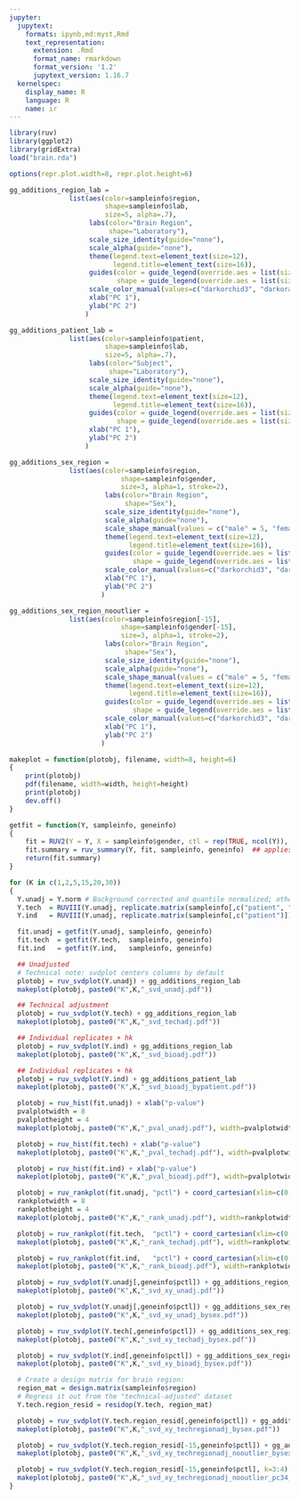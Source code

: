 ```yaml
---
jupyter:
  jupytext:
    formats: ipynb,md:myst,Rmd
    text_representation:
      extension: .Rmd
      format_name: rmarkdown
      format_version: '1.2'
      jupytext_version: 1.16.7
  kernelspec:
    display_name: R
    language: R
    name: ir
---
```


```r
library(ruv)
library(ggplot2)
library(gridExtra)
load("brain.rda")
```

```r
options(repr.plot.width=8, repr.plot.height=6)

gg_additions_region_lab = 
               list(aes(color=sampleinfo$region, 
                        shape=sampleinfo$lab, 
                        size=5, alpha=.7), 
                    labs(color="Brain Region", 
                         shape="Laboratory"),
                    scale_size_identity(guide="none"),
                    scale_alpha(guide="none"),
                    theme(legend.text=element_text(size=12),
                          legend.title=element_text(size=16)),
                    guides(color = guide_legend(override.aes = list(size = 4)),
                           shape = guide_legend(override.aes = list(size = 4))),
                    scale_color_manual(values=c("darkorchid3", "darkorange2", "dodgerblue3")),
                    xlab("PC 1"),
                    ylab("PC 2")
                   ) 

gg_additions_patient_lab =
               list(aes(color=sampleinfo$patient, 
                        shape=sampleinfo$lab, 
                        size=5, alpha=.7), 
                    labs(color="Subject", 
                         shape="Laboratory"),
                    scale_size_identity(guide="none"),
                    scale_alpha(guide="none"),
                    theme(legend.text=element_text(size=12),
                          legend.title=element_text(size=16)),
                    guides(color = guide_legend(override.aes = list(size = 4)),
                           shape = guide_legend(override.aes = list(size = 4))),
                    xlab("PC 1"),
                    ylab("PC 2")
                   ) 

gg_additions_sex_region = 
               list(aes(color=sampleinfo$region, 
                            shape=sampleinfo$gender, 
                            size=3, alpha=1, stroke=2), 
                        labs(color="Brain Region", 
                             shape="Sex"),
                        scale_size_identity(guide="none"),
                        scale_alpha(guide="none"),
                        scale_shape_manual(values = c("male" = 5, "female" = 3)),
                        theme(legend.text=element_text(size=12),
                              legend.title=element_text(size=16)),
                        guides(color = guide_legend(override.aes = list(size = 4)),
                               shape = guide_legend(override.aes = list(size = 4))),
                        scale_color_manual(values=c("darkorchid3", "darkorange2", "dodgerblue3")),
                        xlab("PC 1"),
                        ylab("PC 2")
                       ) 

gg_additions_sex_region_nooutlier = 
               list(aes(color=sampleinfo$region[-15], 
                            shape=sampleinfo$gender[-15], 
                            size=3, alpha=1, stroke=2), 
                        labs(color="Brain Region", 
                             shape="Sex"),
                        scale_size_identity(guide="none"),
                        scale_alpha(guide="none"),
                        scale_shape_manual(values = c("male" = 5, "female" = 3)),
                        theme(legend.text=element_text(size=12),
                              legend.title=element_text(size=16)),
                        guides(color = guide_legend(override.aes = list(size = 4)),
                               shape = guide_legend(override.aes = list(size = 4))),
                        scale_color_manual(values=c("darkorchid3", "darkorange2", "dodgerblue3")),
                        xlab("PC 1"),
                        ylab("PC 2")
                       ) 

makeplot = function(plotobj, filename, width=8, height=6)
{
    print(plotobj)
    pdf(filename, width=width, height=height)
    print(plotobj)
    dev.off()
}
```

```r
getfit = function(Y, sampleinfo, geneinfo)
{
    fit = RUV2(Y = Y, X = sampleinfo$gender, ctl = rep(TRUE, ncol(Y)), k=0)
    fit.summary = ruv_summary(Y, fit, sampleinfo, geneinfo)  ## applies limma by default    
    return(fit.summary)
}
```

```r
for (K in c(1,2,5,15,20,30))
{
  Y.unadj = Y.norm # Background corrected and quantile normalized; otherwise unadjusted
  Y.tech  = RUVIII(Y.unadj, replicate.matrix(sampleinfo[,c("patient", "region")]), geneinfo$spikectl, k=K)  # "technical" adjustment
  Y.ind   = RUVIII(Y.unadj, replicate.matrix(sampleinfo[,c("patient")]),           geneinfo$hkctl,    k=K)  # adjustment treating all samples from same individual as replicates

  fit.unadj = getfit(Y.unadj, sampleinfo, geneinfo)
  fit.tech  = getfit(Y.tech,  sampleinfo, geneinfo)
  fit.ind   = getfit(Y.ind,   sampleinfo, geneinfo)

  ## Unadjusted 
  # Technical note: svdplot centers columns by default
  plotobj = ruv_svdplot(Y.unadj) + gg_additions_region_lab
  makeplot(plotobj, paste0("K",K,"_svd_unadj.pdf"))

  ## Technical adjustment
  plotobj = ruv_svdplot(Y.tech) + gg_additions_region_lab
  makeplot(plotobj, paste0("K",K,"_svd_techadj.pdf"))

  ## Individual replicates + hk
  plotobj = ruv_svdplot(Y.ind) + gg_additions_region_lab
  makeplot(plotobj, paste0("K",K,"_svd_bioadj.pdf"))

  ## Individual replicates + hk
  plotobj = ruv_svdplot(Y.ind) + gg_additions_patient_lab
  makeplot(plotobj, paste0("K",K,"_svd_bioadj_bypatient.pdf"))

  plotobj = ruv_hist(fit.unadj) + xlab("p-value")
  pvalplotwidth = 8
  pvalplotheight = 4
  makeplot(plotobj, paste0("K",K,"_pval_unadj.pdf"), width=pvalplotwidth, height=pvalplotheight)

  plotobj = ruv_hist(fit.tech) + xlab("p-value")
  makeplot(plotobj, paste0("K",K,"_pval_techadj.pdf"), width=pvalplotwidth, height=pvalplotheight)

  plotobj = ruv_hist(fit.ind) + xlab("p-value")
  makeplot(plotobj, paste0("K",K,"_pval_bioadj.pdf"), width=pvalplotwidth, height=pvalplotheight)

  plotobj = ruv_rankplot(fit.unadj, "pctl") + coord_cartesian(xlim=c(0,50), ylim=c(0,25)) + xlab("Rank")
  rankplotwidth = 8
  rankplotheight = 4
  makeplot(plotobj, paste0("K",K,"_rank_unadj.pdf"), width=rankplotwidth, height=rankplotheight)

  plotobj = ruv_rankplot(fit.tech,  "pctl") + coord_cartesian(xlim=c(0,50), ylim=c(0,25)) + xlab("Rank")
  makeplot(plotobj, paste0("K",K,"_rank_techadj.pdf"), width=rankplotwidth, height=rankplotheight)

  plotobj = ruv_rankplot(fit.ind,   "pctl") + coord_cartesian(xlim=c(0,50), ylim=c(0,25)) + xlab("Rank")    
  makeplot(plotobj, paste0("K",K,"_rank_bioadj.pdf"), width=rankplotwidth, height=rankplotheight)

  plotobj = ruv_svdplot(Y.unadj[,geneinfo$pctl]) + gg_additions_region_lab
  makeplot(plotobj, paste0("K",K,"_svd_xy_unadj.pdf"))

  plotobj = ruv_svdplot(Y.unadj[,geneinfo$pctl]) + gg_additions_sex_region
  makeplot(plotobj, paste0("K",K,"_svd_xy_unadj_bysex.pdf"))

  plotobj = ruv_svdplot(Y.tech[,geneinfo$pctl]) + gg_additions_sex_region
  makeplot(plotobj, paste0("K",K,"_svd_xy_techadj_bysex.pdf"))

  plotobj = ruv_svdplot(Y.ind[,geneinfo$pctl]) + gg_additions_sex_region
  makeplot(plotobj, paste0("K",K,"_svd_xy_bioadj_bysex.pdf"))

  # Create a design matrix for brain region:
  region_mat = design.matrix(sampleinfo$region)
  # Regress it out from the "technical-adjusted" dataset
  Y.tech.region_resid = residop(Y.tech, region_mat)

  plotobj = ruv_svdplot(Y.tech.region_resid[,geneinfo$pctl]) + gg_additions_sex_region
  makeplot(plotobj, paste0("K",K,"_svd_xy_techregionadj_bysex.pdf"))

  plotobj = ruv_svdplot(Y.tech.region_resid[-15,geneinfo$pctl]) + gg_additions_sex_region_nooutlier
  makeplot(plotobj, paste0("K",K,"_svd_xy_techregionadj_nooutlier_bysex.pdf"))

  plotobj = ruv_svdplot(Y.tech.region_resid[-15,geneinfo$pctl], k=3:4) + gg_additions_sex_region_nooutlier + xlab("PC 3") + ylab("PC 4")
  makeplot(plotobj, paste0("K",K,"_svd_xy_techregionadj_nooutlier_pc34_bysex.pdf"))
}
```
